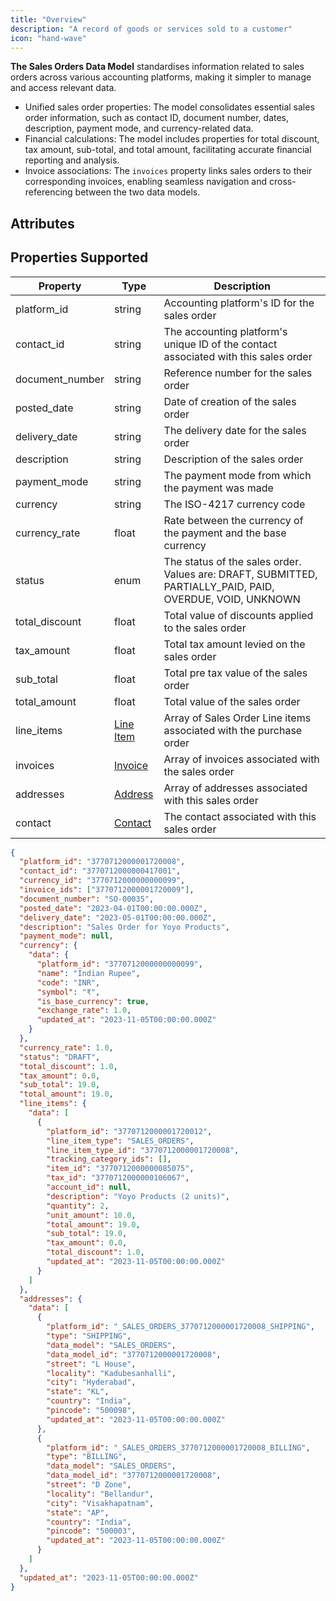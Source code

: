 ```yaml
---
title: "Overview"
description: "A record of goods or services sold to a customer"
icon: "hand-wave"
---
```


**The Sales Orders Data Model** standardises information related to sales orders across various accounting platforms, making it simpler to manage and access relevant data.

- Unified sales order properties: The model consolidates essential sales order information, such as contact ID, document number, dates, description, payment mode, and currency-related data.
- Financial calculations: The model includes properties for total discount, tax amount, sub-total, and total amount, facilitating accurate financial reporting and analysis.
- Invoice associations: The `invoices` property links sales orders to their corresponding invoices, enabling seamless navigation and cross-referencing between the two data models.

## Attributes

<Snippet file="sales_order_snippet.mdx" />

## Properties Supported

| Property        | Type                          | Description                                                                                               |
| --------------- | ----------------------------- | --------------------------------------------------------------------------------------------------------- |
| platform_id     | string                        | Accounting platform's ID for the sales order                                                              |
| contact_id      | string                        | The accounting platform's unique ID of the contact associated with this sales order                       |
| document_number | string                        | Reference number for the sales order                                                                      |
| posted_date     | string                        | Date of creation of the sales order                                                                       |
| delivery_date   | string                        | The delivery date for the sales order                                                                     |
| description     | string                        | Description of the sales order                                                                            |
| payment_mode    | string                        | The payment mode from which the payment was made                                                          |
| currency        | string                        | The ISO-4217 currency code                                                                                |
| currency_rate   | float                         | Rate between the currency of the payment and the base currency                                            |
| status          | enum                          | The status of the sales order. Values are: DRAFT, SUBMITTED, PARTIALLY_PAID, PAID, OVERDUE, VOID, UNKNOWN |
| total_discount  | float                         | Total value of discounts applied to the sales order                                                       |
| tax_amount      | float                         | Total tax amount levied on the sales order                                                                |
| sub_total       | float                         | Total pre tax value of the sales order                                                                    |
| total_amount    | float                         | Total value of the sales order                                                                            |
| line_items      | [Line Item](/docs/line-items) | Array of Sales Order Line items associated with the purchase order                                        |
| invoices        | [Invoice](/docs/invoices)     | Array of invoices associated with the sales order                                                         |
| addresses       | [Address](/docs/address)      | Array of addresses associated with this sales order                                                       |
| contact         | [Contact](/docs/contacts)     | The contact associated with this sales order                                                              |

<ResponseExample name="The Bank Transaction Object" >

```json The Sales Order Response Object
{
  "platform_id": "3770712000001720008",
  "contact_id": "3770712000000417001",
  "currency_id": "3770712000000000099",
  "invoice_ids": ["3770712000001720009"],
  "document_number": "SO-00035",
  "posted_date": "2023-04-01T00:00:00.000Z",
  "delivery_date": "2023-05-01T00:00:00.000Z",
  "description": "Sales Order for Yoyo Products",
  "payment_mode": null,
  "currency": {
    "data": {
      "platform_id": "3770712000000000099",
      "name": "Indian Rupee",
      "code": "INR",
      "symbol": "₹",
      "is_base_currency": true,
      "exchange_rate": 1.0,
      "updated_at": "2023-11-05T00:00:00.000Z"
    }
  },
  "currency_rate": 1.0,
  "status": "DRAFT",
  "total_discount": 1.0,
  "tax_amount": 0.0,
  "sub_total": 19.0,
  "total_amount": 19.0,
  "line_items": {
    "data": [
      {
        "platform_id": "3770712000001720012",
        "line_item_type": "SALES_ORDERS",
        "line_item_type_id": "3770712000001720008",
        "tracking_category_ids": [],
        "item_id": "3770712000000085075",
        "tax_id": "3770712000000106067",
        "account_id": null,
        "description": "Yoyo Products (2 units)",
        "quantity": 2,
        "unit_amount": 10.0,
        "total_amount": 19.0,
        "sub_total": 19.0,
        "tax_amount": 0.0,
        "total_discount": 1.0,
        "updated_at": "2023-11-05T00:00:00.000Z"
      }
    ]
  },
  "addresses": {
    "data": [
      {
        "platform_id": "_SALES_ORDERS_3770712000001720008_SHIPPING",
        "type": "SHIPPING",
        "data_model": "SALES_ORDERS",
        "data_model_id": "3770712000001720008",
        "street": "L House",
        "locality": "Kadubesanhalli",
        "city": "Hyderabad",
        "state": "KL",
        "country": "India",
        "pincode": "500098",
        "updated_at": "2023-11-05T00:00:00.000Z"
      },
      {
        "platform_id": "_SALES_ORDERS_3770712000001720008_BILLING",
        "type": "BILLING",
        "data_model": "SALES_ORDERS",
        "data_model_id": "3770712000001720008",
        "street": "D Zone",
        "locality": "Bellandur",
        "city": "Visakhapatnam",
        "state": "AP",
        "country": "India",
        "pincode": "500003",
        "updated_at": "2023-11-05T00:00:00.000Z"
      }
    ]
  },
  "updated_at": "2023-11-05T00:00:00.000Z"
}
```

</ResponseExample>
